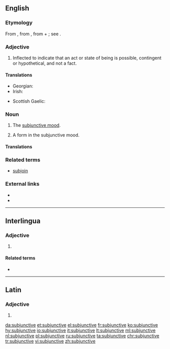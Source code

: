 ==English==
{{wikipedia|Subjunctive mood}}
{{wikipedia|English subjunctive}}
{{examples-right|sense=usages of verbs inflected in the subjunctive mood|examples=''So '''[[be]]''' it''.<br>''I [[wouldn’t]] if I '''[[were]]''' you''.<br>'''''[[were|Were]]''' I a younger man, I would fight back''.<br>''I asked that he '''[[leave]]'''''.}}

===Etymology===
From {{etyl|la|en}} {{term|subjunctivus||serving to join, connecting, in grammar applies to the subjunctive mode|lang=la}}, from {{term|subjungere||to add, join, subjoin}}, from {{term|sub||under}} + {{term|jungere||to join, yoke}}; see {{term|join}}.

===Adjective===
{{en-adj|-}}

# {{context|grammar|of a verb|lang=en}} Inflected to indicate that an act or state of being is possible, contingent or hypothetical, and not a fact.

====Translations====
{{trans-top|possible, contingent, or hypothetical; not a fact}}
* Georgian: {{t|ka|კავშირებითი}}
* Irish: {{t|ga|foshuiteach}}
{{trans-mid}}
* Scottish Gaelic: {{t|gd|fo-leantach}}
{{trans-bottom}}

===Noun===
{{en-noun|~}}

# {{context|grammar|uncountable|lang=en}} The [[subjunctive mood]].
# {{context|countable|lang=en}} A form in the subjunctive mood.

====Translations====
{{trans-top|subjunctive mood}}
{{trans-see|subjunctive mood}}
{{trans-bottom}}

===Related terms===
* [[subjoin]]

===External links===
* {{R:Webster 1913}}
* {{R:Century 1911}}

----

==Interlingua==

===Adjective===
{{head|ia|adjective}}

# {{l|en|subjunctive}}

====Related terms====
* {{l|ia|subjunctivo}}

----

==Latin==

===Adjective===
{{la-adj-form|subjunctīve}}

# {{inflection of|subjunctīvus||voc|m|s|lang=la}}

[[da:subjunctive]]
[[et:subjunctive]]
[[el:subjunctive]]
[[fr:subjunctive]]
[[ko:subjunctive]]
[[hy:subjunctive]]
[[io:subjunctive]]
[[it:subjunctive]]
[[lt:subjunctive]]
[[ml:subjunctive]]
[[nl:subjunctive]]
[[pl:subjunctive]]
[[ru:subjunctive]]
[[ta:subjunctive]]
[[chr:subjunctive]]
[[tr:subjunctive]]
[[vi:subjunctive]]
[[zh:subjunctive]]